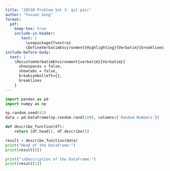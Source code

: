 ```yaml
---
title: "30538 Problem Set 3: git pair"
author: "Yuxuan Geng"
format: 
  pdf:
    keep-tex: true
    include-in-header: 
       text: |
         \usepackage{fvextra}
         \DefineVerbatimEnvironment{Highlighting}{Verbatim}{breaklines,commandchars=\\\{\}}
include-before-body:
  text: |
    \RecustomVerbatimEnvironment{verbatim}{Verbatim}{
      showspaces = false,
      showtabs = false,
      breaksymbolleft={},
      breaklines
    }
---
```


```python
import pandas as pd
import numpy as np

np.random.seed(42)
data = pd.DataFrame(np.random.rand(100), columns=['Random Numbers'])

def describe_function(df):
    return [df.head(), df.describe()]

result = describe_function(data)
print("Head of the DataFrame:")
print(result[0])

print("\nDescription of the DataFrame:")
print(result[1])
```